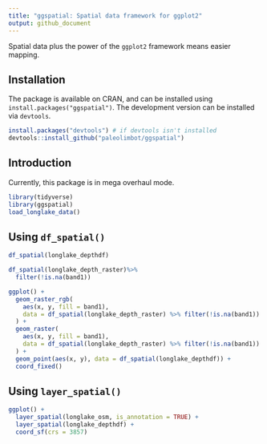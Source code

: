 ```yaml
---
title: "ggspatial: Spatial data framework for ggplot2"
output: github_document
---
```


Spatial data plus the power of the `ggplot2` framework means easier mapping.

## Installation

The package is available on CRAN, and can be installed using `install.packages("ggspatial")`. The development version can be installed via `devtools`.

```r
install.packages("devtools") # if devtools isn't installed
devtools::install_github("paleolimbot/ggspatial")
```

## Introduction

Currently, this package is in mega overhaul mode.

```r
library(tidyverse)
library(ggspatial)
load_longlake_data()
```

## Using `df_spatial()`

```r
df_spatial(longlake_depthdf)
```


```r
df_spatial(longlake_depth_raster)%>%
  filter(!is.na(band1))
```


```r
ggplot() +
  geom_raster_rgb(
    aes(x, y, fill = band1), 
    data = df_spatial(longlake_depth_raster) %>% filter(!is.na(band1))
  ) +
  geom_raster(
    aes(x, y, fill = band1), 
    data = df_spatial(longlake_depth_raster) %>% filter(!is.na(band1))
  ) +
  geom_point(aes(x, y), data = df_spatial(longlake_depthdf)) +
  coord_fixed()
```

## Using `layer_spatial()`

```r
ggplot() +
  layer_spatial(longlake_osm, is_annotation = TRUE) +
  layer_spatial(longlake_depthdf) +
  coord_sf(crs = 3857)
```
